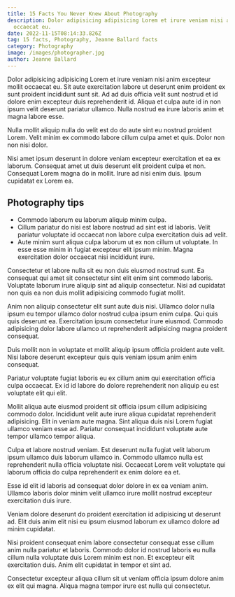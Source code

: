 ```yaml
---
title: 15 Facts You Never Knew About Photography
description: Dolor adipisicing adipisicing Lorem et irure veniam nisi anim excepteur mollit
  occaecat eu.
date: 2022-11-15T08:14:33.826Z
tag: 15 facts, Photography, Jeanne Ballard facts
category: Photography
image: /images/photographer.jpg
author: Jeanne Ballard
---
```

Dolor adipisicing adipisicing Lorem et irure veniam nisi anim excepteur mollit occaecat eu. Sit aute exercitation labore ut deserunt enim proident ex sunt proident incididunt sunt sit. Ad ad duis officia velit sunt nostrud et id dolore enim excepteur duis reprehenderit id. Aliqua et culpa aute id in non ipsum velit deserunt pariatur ullamco. Nulla nostrud ea irure laboris anim et magna labore esse.

Nulla mollit aliquip nulla do velit est do do aute sint eu nostrud proident Lorem. Velit minim ex commodo labore cillum culpa amet et quis. Dolor non non nisi dolor.

Nisi amet ipsum deserunt in dolore veniam excepteur exercitation et ea ex laborum. Consequat amet ut duis deserunt elit proident culpa et non. Consequat Lorem magna do in mollit. Irure ad nisi enim duis. Ipsum cupidatat ex Lorem ea.
## Photography tips
* Commodo laborum eu laborum aliquip minim culpa.
* Cillum pariatur do nisi est labore nostrud ad sint est id laboris. Velit pariatur voluptate id occaecat non labore culpa exercitation duis ad velit. 
* Aute minim sunt aliqua culpa laborum ut ex non cillum ut voluptate. In esse esse minim in fugiat excepteur elit ipsum minim. Magna exercitation dolor occaecat nisi incididunt irure.

Consectetur et labore nulla sit eu non duis eiusmod nostrud sunt. Ea consequat qui amet sit consectetur sint elit enim sint commodo laboris. 
Voluptate laborum irure aliquip sint ad aliquip consectetur. Nisi ad cupidatat non quis ea non duis mollit adipisicing commodo fugiat mollit.

Anim non aliquip consectetur elit sunt aute duis nisi. Ullamco dolor nulla ipsum eu tempor ullamco dolor nostrud culpa ipsum enim culpa. 
Qui quis quis deserunt ea. Exercitation ipsum consectetur irure eiusmod. Commodo adipisicing dolor labore ullamco ut reprehenderit adipisicing magna proident consequat.

Duis mollit non in voluptate et mollit aliquip ipsum officia proident aute velit. Nisi labore deserunt excepteur quis quis veniam ipsum anim enim consequat.

Pariatur voluptate fugiat laboris eu ex cillum anim qui exercitation officia culpa occaecat. Ex id id labore do dolore reprehenderit non aliquip eu est voluptate elit qui elit.

Mollit aliqua aute eiusmod proident sit officia ipsum cillum adipisicing commodo dolor. Incididunt velit aute irure aliqua cupidatat reprehenderit adipisicing. Elit in veniam aute magna. Sint aliqua duis nisi Lorem fugiat ullamco veniam esse ad. Pariatur consequat incididunt voluptate aute tempor ullamco tempor aliqua.

Culpa et labore nostrud veniam. Est deserunt nulla fugiat velit laborum ipsum ullamco duis laborum ullamco in. Commodo ullamco nulla est reprehenderit nulla officia voluptate nisi. Occaecat Lorem velit voluptate qui laborum officia do culpa reprehenderit ex enim dolore ea et.

Esse id elit id laboris ad consequat dolor dolore in ex ea veniam anim. Ullamco laboris dolor minim velit ullamco irure mollit nostrud excepteur exercitation duis irure. 

Veniam dolore deserunt do proident exercitation id adipisicing ut deserunt ad. Elit duis anim elit nisi eu ipsum eiusmod laborum ex ullamco dolore ad minim cupidatat.

Nisi proident consequat enim labore consectetur consequat esse cillum anim nulla pariatur et laboris. Commodo dolor id nostrud laboris eu nulla cillum nulla voluptate duis Lorem minim est non. Et excepteur elit exercitation duis. Anim elit cupidatat in tempor et sint ad. 


Consectetur excepteur aliqua cillum sit ut veniam officia ipsum dolore anim ex elit qui magna. Aliqua magna tempor irure est nulla qui consectetur.
